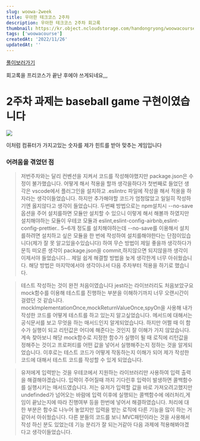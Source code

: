```yaml
---
slug: woowa-2week
title: 우아한 테크코스 2주차
description: 우아한 테크코스 2주차 회고록
thumbnail: https://kr.object.ncloudstorage.com/handongryong/woowacourse.png
tags: ['woowacourse']
createdAt: '2022/11/26'
updatedAt: ''
---
```


[풀이보러가기](https://github.com/Ryong-E/javascript-baseball)

회고록을 프리코스가 끝난 후에야 쓰게되네요,,,

# 2주차 과제는 baseball game 구현이였습니다

![](https://velog.velcdn.com/images/ryong-e/post/ff0aba48-6f60-4b3e-bb92-8e3ba31ce624/image.png)

이처럼 컴퓨터가 가지고있는 숫자를 제가 힌트를 받아 맞추는 게임입니다

### 어려움을 겪었던 점

> 저번주차와는 달리 컨벤션을 지켜서 코드를 작성해야했지만 package.json은 수정이 불가했습니다.
> 어떻게 해서 적용을 할까 생각을하다가
> 첫번째로 들었던 생각은 vscode에서 플러그인을 설치하고 .eslintrc 파일에 작성을 해서 적용을 하자라는 생각이들었습니다.
> 하지만 추가해야할 코드가 엄청많았고 일일히 작성하기엔 옳지않다고 생각이 들었습니다.
> 두번째 방법으로는 npm설치시 --no-save옵션을 주어 설치를하면 모듈만 설치할 수 있으니 이렇게 해서 해볼까 하였지만
> 설치해야하는 모듈이 우테코 모듈과 eslint,eslint-config-airbnb,eslint-config-prettier.. 5~6개 정도를 설치해야하는데
> --no-save를 이용해서 설치를하려면 설치하고 싶은 모듈을 한 번에 작성하여 설치를해야한다는 단점이있습니다(제가 잘 못 알고있을수있습니다)
> 하여 무슨 방법이 제일 좋을까 생각하다가 문득 떠오른 생각이 package.json을 commit,하지않으면 되지않을까 생각이 이제서야 들었습니다...
> 제일 쉽게 해결할 방법을 늦게 생각한게 너무 아쉬웠습니다.
> 해당 방법은 마지막에서야 생각이나서 다음 주차부터 적용을 하기로 했습니다.

> 테스트 작성하는 것이 완전 처음이였습니다 jest라는 라이브러리도 처음보았구요
> mock함수를 이용해 테스트를 진행하는 부분을 이해하기까지 너무 오랜시간이 걸렸던 것 같습니다.
> mockImplementationOnce,mockReturnValueOnce,spyOn을 사용해 내가 작성한 코드를 어떻게 테스트를 하고 있는지 알고싶었습니다.
> 메서드에 대해서는 공식문서를 보고 무엇을 하는 매서드인지 알게되었습니다.
> 하지만 어쩔 때 이 함수가 실행이 되고 리턴값은 어디에 해준다는 것인지 잘 이해가 가지 않았습니다.
> 계속 찾아보니 해당 mock함수로 지정한 함수가 실행이 될 때 로직에 리턴값을 정해주는 것이고 프로퍼티를 어떤 값을 넣어서 실행해주는지 정하는 것을 알게되었습니다.
> 이후로는 테스트 코드가 어떻게 작동하는지 이해가 되어 제가 작성한 코드에 대해서 테스트 코드를 작성할 수 있게 되었습니다.

> 유저에게 입력받는 것을 우테코에서 지원하는 라이브러리만 사용하여 입력 출력을 해결해야겠습니다.
> 입력이 주어질때 까지 기다린후 입력이 발생하면 콜백함수를 실행시키는 매서드였습니다.
> 저는 유저가 입력할 값을 바로 가져오려고했지만 undefinded가 넘어오는 바람에
> 입력 이후에 실행되는 콜백함수에 에러처리,게임이 끝났는지에 따라 진행여부 등을 한번에 넣어서 해결하였습니다.
> 처리에 대한 부분은 함수로 나누어 놓았지만 입력을 받는 로직에 다른 기능을 많이 하는 거 같아서 아쉬웠습니다.
> 다른 분들의 코드를 보니 MVC패턴이라는 것을 사용해서 작성 하신 분도 있었는데 기능 분리가 잘 되는거같아 다음 과제에 적용해봐야겠다고 생각이들었습니다.
